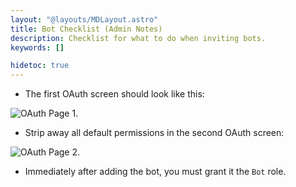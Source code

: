 ```yaml
---
layout: "@layouts/MDLayout.astro"
title: Bot Checklist (Admin Notes)
description: Checklist for what to do when inviting bots.
keywords: []

hidetoc: true
---
```




- The first OAuth screen should look like this:


<p><Image src={OAuthPage1} alt="OAuth Page 1." style="width: auto; max-height: 32em;" /></p>

- Strip away all default permissions in the second OAuth screen:


<p><Image src={OAuthPage2} alt="OAuth Page 2." style="object-fit: contain; width: auto; max-height: 32em;" /></p>

- Immediately after adding the bot, you must grant it the `Bot` role.

